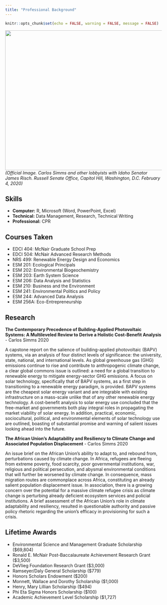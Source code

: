 ```yaml
---
title: "Professional Background"
---
```


```r
knitr::opts_chunk$set(echo = FALSE, warning = FALSE, message = FALSE)
```

<img style="float: left; padding: 0px 10px 0px 0px;" src="lobbying_capitol_hill_image.jpg" width="550" height="450"/> *(Official Image. Carlos Simms and other lobbyists with Idaho Senator James Risch. Russell Senate Office, Capitol Hill, Washington, D.C. February 4, 2020)*

## Skills

- **Computer:** R, Microsoft (Word, PowerPoint, Excel)
- **Technical:** Data Management, Research, Technical Writing
- **Professional:** CPR

## Courses Taken

- EDCI 404: McNair Graduate School Prep
- EDCI 504: McNair Advanced Research Methods
- NRS 499: Renewable Energy Design and Economics
- ESM 201: Ecological Principals
- ESM 202: Environmental Biogeochemistry
- ESM 203: Earth System Science
- ESM 206: Data Analysis and Statistics
- ESM 210: Business and the Environment
- ESM 241: Environmental Politics and Policy
- ESM 244: Advanced Data Analysis
- ESM 256A: Eco-Entrepreneurship

## Research

**The Contemporary Precedence of Building-Applied Photovoltaic Systems: A Multileveled Review to Derive a Holistic Cost-Benefit Analysis** - Carlos Simms 2020

A capstone report on the salience of building-applied photovoltaic (BAPV) systems, via an analysis of four distinct levels of significance: the university, state, national, and international levels. As global greenhouse gas (GHG) emissions continue to rise and contribute to anthropogenic climate change, a clear global commons issue is outlined: a need for a global transition to renewable energy to mitigate energy-sector GHG emissions. A focus on solar technology, specifically that of BAPV systems, as a first step in transitioning to a renewable energy paradigm, is provided. BAPV systems are the cheapest solar energy variant and are integrable with existing infrastructure on a mass-scale unlike that of any other renewable energy technology. A cost-benefit analysis to solar energy use concluded that the free-market and governments both play integral roles in propagating the market viability of solar energy. In addition, practical, economic, sociocultural, political, and environmental elements of solar technology use are outlined, boasting of substantial promise and warning of salient issues looking ahead into the future. 

**The African Union’s Adaptability and Resiliency to Climate Change and Associated Population Displacement** - Carlos Simms 2020

An issue brief on the African Union's ability to adapt to, and rebound from, perturbations caused by climate change. In Africa, refugees are fleeing from extreme poverty, food scarcity, poor governmental institutions, war, religious and political persecution, and abysmal environmental conditions that will further be worsened by climate change. In consequence, mass migration routes are commonplace across Africa, constituting an already salient population displacement issue. In association, there is a growing concern over the potential for a massive climate refugee crisis as climate change is perturbing already deficient ecosystem services and policial institutions. A brief assessment of the African Union's role in climate adaptability and resiliency, resulted in questionable authority and passive policy rhetoric regarding the union's efficacy in provisioning for such a crisis.

## Lifetime Awards

- Environmental Science and Management Graduate Scholarship ($69,804)
- Ronald E. McNair Post-Baccalaureate Achievement Research Grant ($3,500)
- DeVlieg Foundation Research Grant ($3,000)
- Ramseyer/Daly General Scholarship ($779)
- Honors Scholars Endowment ($200)
- Monnett, Wallace and Dorothy Scholarship ($1,000)
- Henry, Mary Lillian Scholarship ($494)
- Phi Eta Sigma Honors Scholarship ($100)
- Academic Achievement Level Scholarship ($1,727)